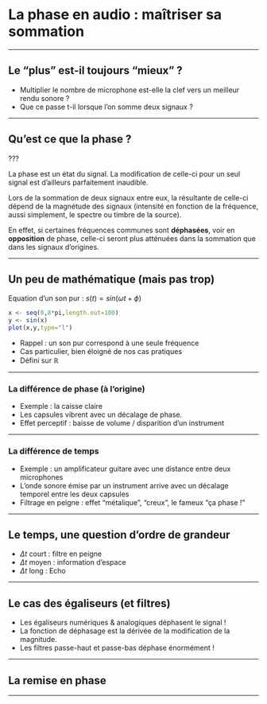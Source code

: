 # La phase en audio : maîtriser sa sommation

---

## Le "plus" est-il toujours "mieux" ?

+ Multiplier le nombre de microphone est-elle la clef vers un meilleur rendu sonore ?
+ Que ce passe t-il lorsque l'on somme deux signaux ?

---

## Qu'est ce que la phase ?

???

La phase est un état du signal. La modification de celle-ci pour un seul signal est d'ailleurs parfaitement inaudible.

Lors de la sommation de deux signaux entre eux, la résultante de celle-ci dépend de la magnétude des signaux (intensité en fonction de la fréquence, aussi simplement, le spectre ou timbre de la source). 

En effet, si certaines fréquences communes sont **déphasées**, voir en **opposition** de phase, celle-ci seront plus atténuées dans la sommation que dans les signaux d'origines.

---

## Un peu de mathématique (mais pas trop)

Equation d'un son pur : $s(t) = sin (\omega t + \phi)$

```r
x <- seq(0,8*pi,length.out=100)
y <- sin(x)
plot(x,y,type="l")
```

+ Rappel : un son pur correspond à une seule fréquence
+ Cas particulier, bien éloigné de nos cas pratiques
+ Défini sur $\mathbb{R}$

---

### La différence de phase (à l'origine)

+ Exemple : la caisse claire
+ Les capsules vibrent avec un décalage de phase. 
+ Effet perceptif : baisse de volume / disparition d'un instrument

---

### La différence de temps

+ Exemple : un amplificateur guitare avec une distance entre deux microphones
+ L'onde sonore émise par un instrument arrive avec un décalage temporel entre les deux capsules
+ Filtrage en peigne : effet "métalique", "creux", le fameux "ça phase !"

---

## Le temps, une question d'ordre de grandeur

+ $\Delta t$ court : filtre en peigne
+ $\Delta t$ moyen : information d'espace
+ $\Delta t$ long : Echo

---

## Le cas des égaliseurs (et filtres)

+ Les égaliseurs numériques & analogiques déphasent le signal !
+ La fonction de déphasage est la dérivée de la modification de la magnitude.
+ Les filtres passe-haut et passe-bas déphase énormément !

---

## La remise en phase

---